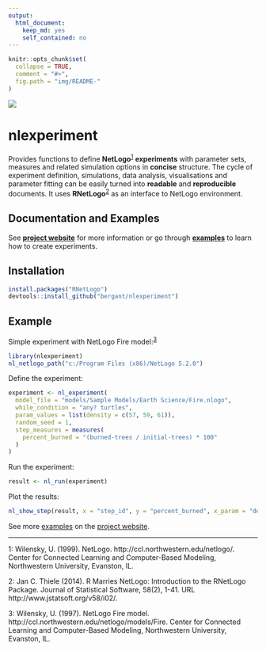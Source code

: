 ```yaml
---
output: 
  html_document: 
    keep_md: yes
    self_contained: no
---
```


```r
knitr::opts_chunk$set(
  collapse = TRUE,
  comment = "#>",
  fig.path = "img/README-"
)
```



[![](https://travis-ci.org/bergant/nlexperiment.svg)](https://travis-ci.org/bergant/nlexperiment)

# __nlexperiment__

Provides functions to 
define __NetLogo__<sup>[1](#fn1)</sup> __experiments__ with parameter sets, measures and 
related simulation options in __concise__ structure. 
The cycle of experiment definition, simulations, data analysis, visualisations and
parameter fitting can be easily turned 
into __readable__ and __reproducible__ documents.
It uses __RNetLogo__<sup>[2](#fn2)</sup> as an interface to NetLogo environment.


## Documentation and Examples
See __[project website](http://bergant.github.io/nlexperiment/)__ for more information
or go through __[examples](http://bergant.github.io/nlexperiment/tutorial.html)__ to 
learn how to create experiments.


## Installation

```r
install.packages("RNetLogo")
devtools::install_github("bergant/nlexperiment")
```

## Example
Simple experiment with NetLogo Fire model:<sup>[3](#fn3)</sup>

```r
library(nlexperiment)
nl_netlogo_path("c:/Program Files (x86)/NetLogo 5.2.0") 
```

Define the experiment:
```r
experiment <- nl_experiment(
  model_file = "models/Sample Models/Earth Science/Fire.nlogo", 
  while_condition = "any? turtles",
  param_values = list(density = c(57, 59, 61)),
  random_seed = 1,
  step_measures = measures(
    percent_burned = "(burned-trees / initial-trees) * 100"
  )
)
```

Run the experiment:

```r
result <- nl_run(experiment)  
```

Plot the results:
```r
nl_show_step(result, x = "step_id", y = "percent_burned", x_param = "density")
```


See more [examples](http://bergant.github.io/nlexperiment/tutorial.html) 
on the [project website](http://bergant.github.io/nlexperiment/).

---

<a name="fn1">1</a>: Wilensky, U. (1999). NetLogo. http://ccl.northwestern.edu/netlogo/. Center for Connected Learning and Computer-Based Modeling, Northwestern University, Evanston, IL.

<a name="fn2">2</a>: Jan C. Thiele (2014). R Marries NetLogo: Introduction to the RNetLogo Package. Journal
of Statistical Software, 58(2), 1-41. URL http://www.jstatsoft.org/v58/i02/.

<a name="fn3">3</a>: Wilensky, U. (1997). 
NetLogo Fire model. http://ccl.northwestern.edu/netlogo/models/Fire. 
Center for Connected Learning and Computer-Based Modeling, 
Northwestern University, Evanston, IL.

